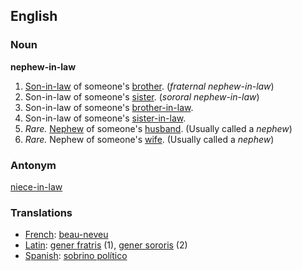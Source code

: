 ==English==

===Noun===
'''nephew-in-law'''

#[[Son-in-law]] of someone's [[brother]]. (''fraternal nephew-in-law'')
#Son-in-law of someone's [[sister]]. (''sororal nephew-in-law'')
#Son-in-law of someone's [[brother-in-law]].
#Son-in-law of someone's [[sister-in-law]].
#''Rare.'' [[Nephew]] of someone's [[husband]]. (Usually called a ''nephew'')
#''Rare.'' Nephew of someone's [[wife]]. (Usually called a ''nephew'')

===Antonym===

[[niece-in-law]]

===Translations===
*[[French]]: [[beau-neveu]]
*[[Latin]]: [[gener fratris]] (1), [[gener sororis]] (2)
*[[Spanish]]: [[sobrino político]]